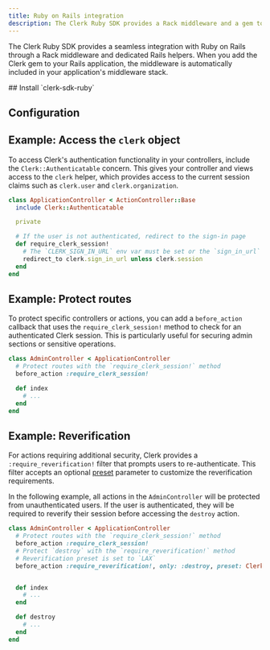 ```yaml
---
title: Ruby on Rails integration
description: The Clerk Ruby SDK provides a Rack middleware and a gem to integrate Clerk into your Rails app.
---
```


The Clerk Ruby SDK provides a seamless integration with Ruby on Rails through a Rack middleware and dedicated Rails helpers. When you add the Clerk gem to your Rails application, the middleware is automatically included in your application's middleware stack.

<Steps>
  ## Install `clerk-sdk-ruby`

  <Include src="_partials/ruby/installation" />

  ## Configuration

  <Include src="_partials/ruby/configuration" />
</Steps>

## Example: Access the `clerk` object

To access Clerk's authentication functionality in your controllers, include the `Clerk::Authenticatable` concern. This gives your controller and views access to the `clerk` helper, which provides access to the current session claims such as `clerk.user` and `clerk.organization`.

```ruby {{ filename: 'app/controllers/application_controller.rb' }}
class ApplicationController < ActionController::Base
  include Clerk::Authenticatable

  private

  # If the user is not authenticated, redirect to the sign-in page
  def require_clerk_session!
    # The `CLERK_SIGN_IN_URL` env var must be set or the `sign_in_url` method will fail
    redirect_to clerk.sign_in_url unless clerk.session
  end
end
```

## Example: Protect routes

To protect specific controllers or actions, you can add a `before_action` callback that uses the `require_clerk_session!` method to check for an authenticated Clerk session. This is particularly useful for securing admin sections or sensitive operations.

```ruby
class AdminController < ApplicationController
  # Protect routes with the `require_clerk_session!` method
  before_action :require_clerk_session!

  def index
    # ...
  end
end
```

## Example: Reverification

For actions requiring additional security, Clerk provides a `:require_reverification!` filter that prompts users to re-authenticate. This filter accepts an optional [preset](/docs/references/ruby/overview#reverification) parameter to customize the reverification requirements.

In the following example, all actions in the `AdminController` will be protected from unauthenticated users. If the user is authenticated, they will be required to reverify their session before accessing the `destroy` action.

```ruby
class AdminController < ApplicationController
  # Protect routes with the `require_clerk_session!` method
  before_action :require_clerk_session!
  # Protect `destroy` with the `require_reverification!` method
  # Reverification preset is set to `LAX`
  before_action :require_reverification!, only: :destroy, preset: Clerk::StepUp::Preset::LAX


  def index
    # ...
  end

  def destroy
    # ...
  end
end
```
